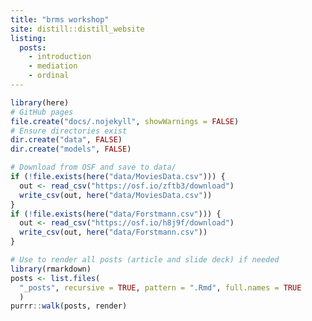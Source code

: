 ```yaml
---
title: "brms workshop"
site: distill::distill_website
listing: 
  posts:
    - introduction
    - mediation
    - ordinal
---
```


```r
library(here)
# GitHub pages
file.create("docs/.nojekyll", showWarnings = FALSE)
# Ensure directories exist
dir.create("data", FALSE)
dir.create("models", FALSE)

# Download from OSF and save to data/
if (!file.exists(here("data/MoviesData.csv"))) {
  out <- read_csv("https://osf.io/zftb3/download")
  write_csv(out, here("data/MoviesData.csv"))
}
if (!file.exists(here("data/Forstmann.csv"))) {
  out <- read_csv("https://osf.io/h8j9f/download")
  write_csv(out, here("data/Forstmann.csv"))
}
```

```r
# Use to render all posts (article and slide deck) if needed
library(rmarkdown)
posts <- list.files(
  "_posts", recursive = TRUE, pattern = ".Rmd", full.names = TRUE
  )
purrr::walk(posts, render)
```
